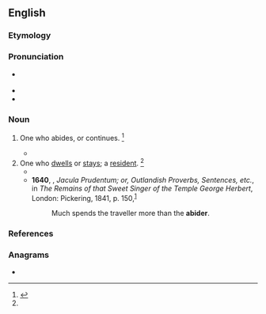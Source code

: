 ==English==

===Etymology===
{{suffix|en|abide|er|id2=agent noun}}

===Pronunciation===
* {{a|US}} {{IPA|en|/əˈbɑɪ.dɚ/}}
* {{audio|en|LL-Q1860 (eng)-Vealhurl-abider.wav|Audio (UK)}}
* {{audio|en|en-ca-abider.ogg|Audio (CA)}}

===Noun===
{{en-noun}}

# {{lb|en|obsolete}} One who abides, or continues. {{defdate|First attested around 1350 to 1470.}}<ref name=SOED>{{R:SOED5|page=4}}</ref>
#* {{quote-book|en|year=''c.'' 1583|title=An Apologie for Poetrie|page=1|author={{w|Philip Sidney}}|coauthors=Evelyn Shirley Shuckburgh|year_published=1891|passage=Hee sayde, they were the Maisters of warre, and ornaments of peace : speedy goers, and strong '''abiders''' : triumphers both in Camps and Courts.}}
# One who [[dwell]]s or [[stay]]s; a [[resident]]. {{defdate|First attested around 1350 to 1470.}}<ref name=SOED/>
#* {{quote-book|en|year=''c.'' 1610|title=An atlas of Tudor England and Wales: 40 plates from John Speed's pocket atlas|page=27|author={{w|John Speed}}|coauthors=Eva Germaine Rimington Taylor|year_published=1951|passage=But although it had everything 'to content the purse, the heart, the eye', there was a local proverb saying: 'What is best for the '''Abider''' is worst for the [Traveler]}}
#* '''1640''', {{w|George Herbert}}, ''Jacula Prudentum; or, Outlandish Proverbs, Sentences, etc.'', in ''The Remains of that Sweet Singer of the Temple George Herbert'', London: Pickering, 1841, p. 150,<sup>[https://archive.org/details/remainsofthats00her]</sup>
#*: Much spends the traveller more than the '''abider'''.

===References===
<references/>

===Anagrams===
* {{anagrams|en|a=abdeir|Beaird|abreid|air bed|airbed|bardie}}
